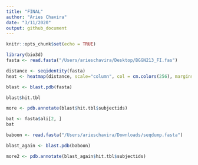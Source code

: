 ```yaml
---
title: "FINAL"
author: "Aries Chavira"
date: "3/11/2020"
output: github_document
---
```


```r
knitr::opts_chunk$set(echo = TRUE)
```

```r
library(bio3d)
fasta <- read.fasta("/Users/arieschavira/Desktop/BGGN213_FI.fas")
```

```r
distance <- seqidentity(fasta)
heat <- heatmap(distance, scale="column", col = cm.colors(256), margins= c(8,8))
```

```r
blast <- blast.pdb(fasta)
```

```r
blast$hit.tbl
```

```r
more <- pdb.annotate(blast$hit.tbl$subjectids)
```

```r
bat <- fasta$ali[2, ]
bat
```

```r
baboon <- read.fasta("/Users/arieschavira/Downloads/seqdump.fasta")
```


```r
blast_again <- blast.pdb(baboon)
```

```r
more2 <- pdb.annotate(blast_again$hit.tbl$subjectids)
```









